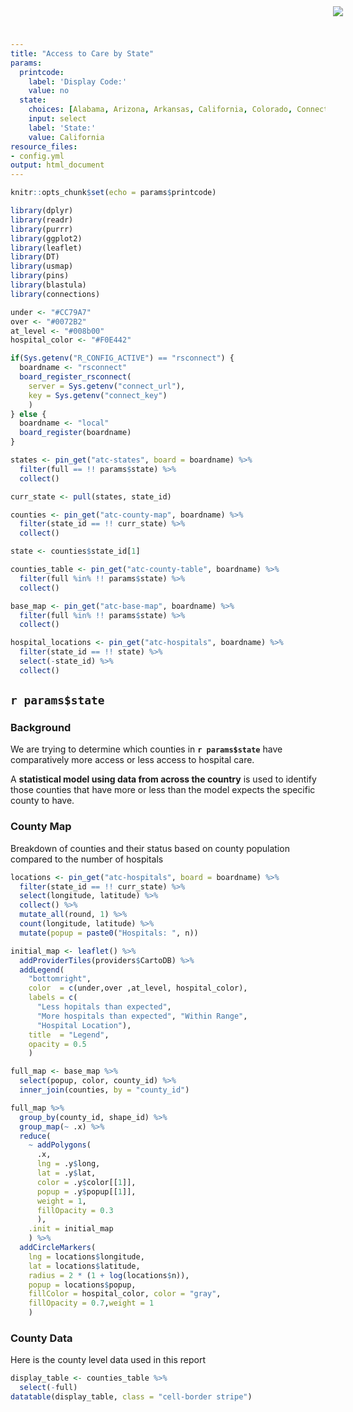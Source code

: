 ```yaml
---
title: "Access to Care by State"
params:
  printcode:
    label: 'Display Code:'
    value: no
  state:
    choices: [Alabama, Arizona, Arkansas, California, Colorado, Connecticut, Delaware, District of Columbia, Florida, Georgia, Hawaii, Idaho, Illinois, Indiana, Iowa, Kansas, Kentucky, Louisiana, Maine, Maryland, Massachusetts, Michigan, Minnesota, Mississippi, Missouri, Montana, Nebraska, Nevada, New Hampshire, New Jersey, New Mexico, New York, North Carolina, North Dakota, Ohio, Oklahoma, Oregon, Pennsylvania, Rhode Island, South Carolina, South Dakota, Tennessee, Texas, Utah, Vermont, Virginia, Washington, West Virginia, Wisconsin, Wyoming]
    input: select
    label: 'State:'
    value: California
resource_files:
- config.yml
output: html_document
---
```


<img src="RStudio1.png" style="position:absolute;top:10px;right:200px;" />

```r
knitr::opts_chunk$set(echo = params$printcode)

library(dplyr)
library(readr)
library(purrr)
library(ggplot2)
library(leaflet)
library(DT)
library(usmap)
library(pins)
library(blastula)
library(connections)

under <- "#CC79A7"
over <- "#0072B2"
at_level <- "#008b00"
hospital_color <- "#F0E442"

if(Sys.getenv("R_CONFIG_ACTIVE") == "rsconnect") {
  boardname <- "rsconnect"
  board_register_rsconnect(
    server = Sys.getenv("connect_url"),
    key = Sys.getenv("connect_key")
    )
} else {
  boardname <- "local"
  board_register(boardname)  
}

states <- pin_get("atc-states", board = boardname) %>% 
  filter(full == !! params$state) %>%
  collect()

curr_state <- pull(states, state_id)

counties <- pin_get("atc-county-map", boardname) %>%
  filter(state_id == !! curr_state) %>%
  collect()

state <- counties$state_id[1]

counties_table <- pin_get("atc-county-table", boardname) %>%
  filter(full %in% !! params$state) %>%
  collect()

base_map <- pin_get("atc-base-map", boardname) %>%
  filter(full %in% !! params$state) %>%
  collect()

hospital_locations <- pin_get("atc-hospitals", boardname) %>%
  filter(state_id == !! state) %>%
  select(-state_id) %>%
  collect()
```

## `r params$state`

### Background

We are trying to determine which counties in **`r params$state`** have comparatively more access or less access to hospital care.

A **statistical model using data from across the country** is used to identify those counties that have more or less than the model expects the specific county to have.

### County Map

Breakdown of counties and their status based on county population compared to the number of hospitals

```r
locations <- pin_get("atc-hospitals", board = boardname) %>%
  filter(state_id == !! curr_state) %>%
  select(longitude, latitude) %>%
  collect() %>%
  mutate_all(round, 1) %>%
  count(longitude, latitude) %>%
  mutate(popup = paste0("Hospitals: ", n))

initial_map <- leaflet() %>%
  addProviderTiles(providers$CartoDB) %>%
  addLegend(
    "bottomright", 
    color  = c(under,over ,at_level, hospital_color), 
    labels = c(
      "Less hopitals than expected",
      "More hospitals than expected", "Within Range", 
      "Hospital Location"), 
    title  = "Legend",
    opacity = 0.5
    )

full_map <- base_map %>%
  select(popup, color, county_id) %>%
  inner_join(counties, by = "county_id")

full_map %>%
  group_by(county_id, shape_id) %>%
  group_map(~ .x) %>%
  reduce(
    ~ addPolygons(
      .x, 
      lng = .y$long, 
      lat = .y$lat, 
      color = .y$color[[1]], 
      popup = .y$popup[[1]],
      weight = 1, 
      fillOpacity = 0.3
      ), 
    .init = initial_map
    ) %>%
  addCircleMarkers(
    lng = locations$longitude, 
    lat = locations$latitude,
    radius = 2 * (1 + log(locations$n)),
    popup = locations$popup,
    fillColor = hospital_color, color = "gray", 
    fillOpacity = 0.7,weight = 1
    )
```

### County Data

Here is the county level data used in this report

```r
display_table <- counties_table %>%
  select(-full)
datatable(display_table, class = "cell-border stripe")
```
